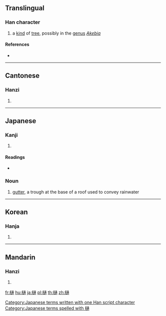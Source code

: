 ==Translingual==

===Han character===
{{Han char|rn=75|rad=木|as=11|sn=15|four=|canj=DYNB|ids=⿰木通}}

# a [[kind]] of [[tree]], possibly in the [[genus]] ''[[Akebia]]''

====References====
* {{Han ref|kx=0549.160|dkj=15415|dj=0937.140|hdz=21271.110|uh=6A0B|ud=27147}}

----

==Cantonese==

===Hanzi===
{{yue-hanzi|jyut=[[tung1]]|y=tung1}}

# {{defn|lang=yue|sort=木11}}

----

==Japanese==

===Kanji===
{{ja-kanji|grade=|rs=木11}}

# {{defn|lang=ja|sort=木11}}

====Readings====
* {{ja-readings|on=[[とう]] (tō)|kun=[[ひ]] (hi)}}

===Noun===
{{ja-noun|k|hira=とい|rom=toi}}

# {{context|architecture|lang=ja|sort=とい}} [[gutter]], a trough at the base of a roof used to convey rainwater

[[Category:Japanese terms written with one Han script character]]
[[Category:Japanese terms spelled with 樋]]

----

==Korean==

===Hanja===
{{ko-hanja|hangeul=통|eumhun=|rv=tong|mr=t'ong|y=thong}}

# {{defn|lang=ko|sort=木11}}

----

==Mandarin==

===Hanzi===
{{cmn-hanzi|pin=[[tǒng]] ([[tong3]])|wg=t'ung<sup>3</sup>}}

# {{defn|lang=cmn|sort=木11}}

[[fr:樋]]
[[hu:樋]]
[[ja:樋]]
[[pl:樋]]
[[th:樋]]
[[zh:樋]]